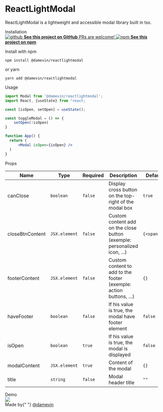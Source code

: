 
<Meta title="ReactLightModal/Introduction" />

<style>{`
  .subheading {
    --mediumdark: '#999999';
    font-weight: 900;
    font-size: 13px;
    color: #999;
    letter-spacing: 6px;
    line-height: 24px;
    text-transform: uppercase;
    margin-bottom: 12px;
    margin-top: 40px;
  }

  .section {
    display: flex;
    justify-content: center
    padding: 20px;
  }

  .link-list {
    display: grid;
    grid-template-columns: 1fr;
    row-gap: 10px;
  }

  @media (min-width: 620px) {
    .link-list {
      row-gap: 20px;
      column-gap: 20px;
      grid-template-columns: 1fr 1fr;
    }
  }

  @media all and (-ms-high-contrast:none) {
  .link-list {
      display: -ms-grid;
      -ms-grid-columns: 1fr 1fr;
      -ms-grid-rows: 1fr 1fr;
    }
  }

  .link-item {
    display: block;
    padding: 20px 30px 20px 15px;
    border: 1px solid #00000010;
    border-radius: 5px;
    transition: background 150ms ease-out, border 150ms ease-out, transform 150ms ease-out;
    color: #333333;
    display: flex;
    align-items: flex-start;
  }

  .link-item:hover {
    border-color: #1EA7FD50;
    transform: translate3d(0, -3px, 0);
    box-shadow: rgba(0, 0, 0, 0.08) 0 3px 10px 0;
  }

  .link-item:active {
    border-color: #1EA7FD;
    transform: translate3d(0, 0, 0);
  }

  .link-item strong {
    font-weight: 700;
    display: block;
    margin-bottom: 2px;
  }
  
  .link-item img {
    height: 40px;
    width: 40px;
    margin-right: 15px;
    flex: none;
  }

  .link-item span {
    font-size: 14px;
    line-height: 20px;
  }

  .tip {
    display: inline-block;
    border-radius: 1em;
    font-size: 11px;
    line-height: 12px;
    font-weight: 700;
    background: #E7FDD8;
    color: #66BF3C;
    padding: 4px 12px;
    margin-right: 10px;
    vertical-align: top;
  }

  .tip-wrapper {
    font-size: 13px;
    line-height: 20px;
    margin-top: 40px;
    margin-bottom: 40px;
  }

  .tip-wrapper code {
    font-size: 12px;
    display: inline-block;
  }

  
`}</style>

# ReactLightModal

ReactLightModal is a lightweight and accessible modal library built in tsx.

<div className="subheading">Installation</div>

<div className="link-list">
	<a className="link-item" href="https://github.com/damevin/ReactLightModal" target="_blank">
		<img src={GitHub} alt="github" />
		<span>
			<strong>See this project on GitHub</strong>
			PRs are welcome!
		</span>
	</a>
	<a
		className="link-item"
		href="https://github.com/damevin/ReactLightModal/packages/1191419"
		target="_blank"
	>
		<img src={Npm} alt="npm" />
		<strong>See this project on npm</strong>
	</a>
</div>

Install with npm

```shell
npm install @damevin/reactlightmodal
```

or yarn

```shell
yarn add @damevin/reactlightmodal
```

<div className="subheading">Usage</div>

```jsx
import Modal from '@damevin/reactlightmodal';
import React, {useState} from "react;

const [isOpen, setOpen] = useState();

const toggleModal = () => {
    setOpen(!isOpen)
}

function App() {
  return (
      <Modal isOpen={isOpen} />
  )
}
```

<div className="subheading">Props</div>

| Name            | Type          | Required | Description                                                              | Default value     |
| --------------- | ------------- | -------- | ------------------------------------------------------------------------ | ----------------- |
| canClose        | `boolean`     | `false`  | Display cross button on the top-right of the modal box                   | `true`            |
| closeBtnContent | `JSX.element` | `false`  | Custom content add on the close button (exemple: personalized icon, ...) | `{<span>X</span}` |
| footerContent   | `JSX.element` | `false`  | Custom content to add to the footer (exemple: action buttons, ...)       | `{}`              |
| haveFooter      | `boolean`     | `false`  | If his value is true, the modal have footer element                      | `false`           |
| isOpen          | `boolean`     | `true`   | If his value is true, the modal is displayed                             | `false`           |
| modalContent    | `JSX.element` | `true`   | Content of the modal                                                     | `{}`              |
| title           | `string`      | `false`  | Modal header title                                                       | `""`              |

<div className="subheading">Demo</div>

<div className="section">
	<img src="https://user-images.githubusercontent.com/72107589/149371773-01322567-8701-43f6-b0f5-940a84859318.gif" />
</div>

<div className="tip-wrapper">
	Made by{" "}
	<a href="https://github.com/damevin" target="_blank">
		@damevin
	</a>
</div>
